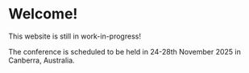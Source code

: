 # Welcome!


This website is still in work-in-progress!

The conference is scheduled to be held in 24-28th November 2025 in Canberra, Australia.

